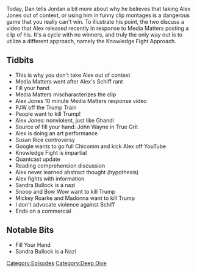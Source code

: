 {{Episode
    | title           = How Not To Cover Alex Jones
    | caption         = [https://knowledgefight.libsyn.com/how-not-to-cover-alex-jones Listen to this episode on Libsyn]
    | episodeNumber   = 28
    | length          = 01:54:51
    | airDate         = April 10, 2017
    | episodeType     = [[:Category:Deep Dive|Deep Dive]]
    | appearance      = [[Paul Joseph Watson]], [[John Wayne]], [[Susan Rice]], [[Adam Schiff]]
    | beverage        = Conundrum Red Wine
    | previousEpisode = [[27: March 31, 2017]]
    | nextEpisode     = [[29: April 11, 2017]]
}}

{{Stub}}

Today, Dan tells Jordan a bit more about why he believes that taking Alex Jones out of context, or using him in funny clip montages is a dangerous game that you really can't win. To illustrate his point, the two discuss a video that Alex released recently in response to Media Matters posting a clip of his. It's a cycle with no winners, and truly the only way out is to utilize a different approach, namely the Knowledge Fight Approach.

==Tidbits==

*This is why you don't take Alex out of context
*Media Matters went after Alex's Schiff rant
*Fill your hand
*Media Matters mischaracterizes the clip
*Alex Jones 10 minute Media Matters response video
*PJW off the Trump Train
*People want to kill Trump!
*Alex Jones: nonviolent, just like Ghandi
*Source of fill your hand: John Wayne in True Grit
*Alex is doing an art performance
*Susan Rice controversy
*Google wants to go full Chicomm and kick Alex off YouTube
*Knowledge Fight is impartial
*Quantcast update
*Reading comprehension discussion
*Alex never learned abstract thought (hypothesis)
*Alex fights with information
*Sandra Bullock is a nazi
*Snoop and Bow Wow want to kill Trump
*Mickey Roarke and Madonna want to kill Trump
*I don't advocate violence against Schiff
*Ends on a commercial

==Notable Bits==

*Fill Your Hand
*Sandra Bullock is a Nazi

[[Category:Episodes]]
[[Category:Deep Dive]]
